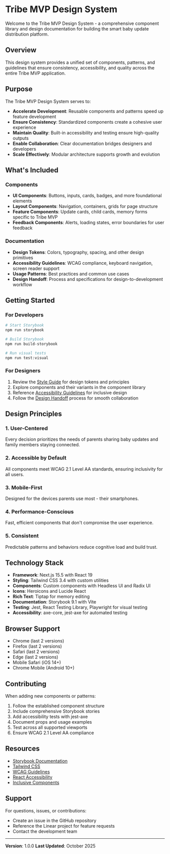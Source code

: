 
<Meta title="Design System/Introduction" />

# Tribe MVP Design System

Welcome to the Tribe MVP Design System - a comprehensive component library and design documentation for building the smart baby update distribution platform.

## Overview

This design system provides a unified set of components, patterns, and guidelines that ensure consistency, accessibility, and quality across the entire Tribe MVP application.

## Purpose

The Tribe MVP Design System serves to:

- **Accelerate Development**: Reusable components and patterns speed up feature development
- **Ensure Consistency**: Standardized components create a cohesive user experience
- **Maintain Quality**: Built-in accessibility and testing ensure high-quality outputs
- **Enable Collaboration**: Clear documentation bridges designers and developers
- **Scale Effectively**: Modular architecture supports growth and evolution

## What's Included

### Components
- **UI Components**: Buttons, inputs, cards, badges, and more foundational elements
- **Layout Components**: Navigation, containers, grids for page structure
- **Feature Components**: Update cards, child cards, memory forms specific to Tribe MVP
- **Feedback Components**: Alerts, loading states, error boundaries for user feedback

### Documentation
- **Design Tokens**: Colors, typography, spacing, and other design primitives
- **Accessibility Guidelines**: WCAG compliance, keyboard navigation, screen reader support
- **Usage Patterns**: Best practices and common use cases
- **Design Handoff**: Process and specifications for design-to-development workflow

## Getting Started

### For Developers
```bash
# Start Storybook
npm run storybook

# Build Storybook
npm run build-storybook

# Run visual tests
npm run test:visual
```

### For Designers
1. Review the [Style Guide](/?path=/docs/design-system-style-guide--docs) for design tokens and principles
2. Explore components and their variants in the component library
3. Reference [Accessibility Guidelines](/?path=/docs/design-system-accessibility-guidelines--docs) for inclusive design
4. Follow the [Design Handoff](/?path=/docs/design-system-design-handoff--docs) process for smooth collaboration

## Design Principles

### 1. User-Centered
Every decision prioritizes the needs of parents sharing baby updates and family members staying connected.

### 2. Accessible by Default
All components meet WCAG 2.1 Level AA standards, ensuring inclusivity for all users.

### 3. Mobile-First
Designed for the devices parents use most - their smartphones.

### 4. Performance-Conscious
Fast, efficient components that don't compromise the user experience.

### 5. Consistent
Predictable patterns and behaviors reduce cognitive load and build trust.

## Technology Stack

- **Framework**: Next.js 15.5 with React 19
- **Styling**: Tailwind CSS 3.4 with custom utilities
- **Components**: Custom components with Headless UI and Radix UI
- **Icons**: Heroicons and Lucide React
- **Rich Text**: Tiptap for memory editing
- **Documentation**: Storybook 9.1 with Vite
- **Testing**: Jest, React Testing Library, Playwright for visual testing
- **Accessibility**: axe-core, jest-axe for automated testing

## Browser Support

- Chrome (last 2 versions)
- Firefox (last 2 versions)
- Safari (last 2 versions)
- Edge (last 2 versions)
- Mobile Safari (iOS 14+)
- Chrome Mobile (Android 10+)

## Contributing

When adding new components or patterns:

1. Follow the established component structure
2. Include comprehensive Storybook stories
3. Add accessibility tests with jest-axe
4. Document props and usage examples
5. Test across all supported viewports
6. Ensure WCAG 2.1 Level AA compliance

## Resources

- [Storybook Documentation](https://storybook.js.org/)
- [Tailwind CSS](https://tailwindcss.com/)
- [WCAG Guidelines](https://www.w3.org/WAI/WCAG21/quickref/)
- [React Accessibility](https://react.dev/learn/accessibility)
- [Inclusive Components](https://inclusive-components.design/)

## Support

For questions, issues, or contributions:
- Create an issue in the GitHub repository
- Reference the Linear project for feature requests
- Contact the development team

---

**Version**: 1.0.0
**Last Updated**: October 2025
